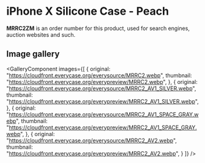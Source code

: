 
# iPhone X Silicone Case - Peach

<Callout type='info' emoji='👉🏻'>**MRRC2ZM** is an order number for this product, used for search engines, auction websites and such.</Callout>

## Image gallery

<GalleryComponent
    images={[
      {
        original: "https://cloudfront.everycase.org/everysource/MRRC2.webp",
        thumbnail: "https://cloudfront.everycase.org/everypreview/MRRC2.webp",
      },
      {
        original: "https://cloudfront.everycase.org/everysource/MRRC2_AV1_SILVER.webp",
        thumbnail: "https://cloudfront.everycase.org/everypreview/MRRC2_AV1_SILVER.webp",
      },
      {
        original: "https://cloudfront.everycase.org/everysource/MRRC2_AV1_SPACE_GRAY.webp",
        thumbnail: "https://cloudfront.everycase.org/everypreview/MRRC2_AV1_SPACE_GRAY.webp",
      },
      {
        original: "https://cloudfront.everycase.org/everysource/MRRC2_AV2.webp",
        thumbnail: "https://cloudfront.everycase.org/everypreview/MRRC2_AV2.webp",
      }
    ]}
  />
